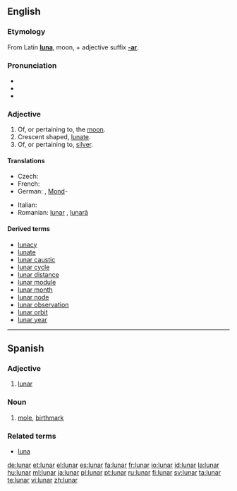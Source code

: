 ==English==

===Etymology===
From Latin '''[[luna]]''', moon, + adjective suffix '''[[-ar]]'''.

===Pronunciation===
* {{IPA|/luːnə/}}
* {{audio|en-us-lunar.ogg|Audio (US)}}
* {{rhymes|uːnə(r)}}

===Adjective===
{{en-adj|-}}

# Of, or pertaining to, the [[moon]].
# Crescent shaped, [[lunate]].
# Of, or pertaining to, [[silver]].

====Translations====
{{trans-top}}
* Czech: {{t|cs|lunární}}
* French: {{t+|fr|lunaire}}
* German: {{t+|de|lunar}}, [[Mond]]-
{{trans-mid}}
* Italian: {{t+|it|lunare}}
* Romanian: [[lunar]] {{m}}, [[lunară]] {{f}}
{{trans-bottom}}

====Derived terms====
* [[lunacy]]
* [[lunate]]
* [[lunar caustic]]
* [[lunar cycle]]
* [[lunar distance]]
* [[lunar module]]
* [[lunar month]]
* [[lunar node]]
* [[lunar observation]]
* [[lunar orbit]]
* [[lunar year]]

----

==Spanish==

===Adjective===
{{es-adj|pl=lunares}}

# [[#English|lunar]]

===Noun===
{{es-noun-m|pl=lunares}}

# {{anatomy|lang=es}} [[mole]], [[birthmark]]

===Related terms===
* [[luna]]

[[de:lunar]]
[[et:lunar]]
[[el:lunar]]
[[es:lunar]]
[[fa:lunar]]
[[fr:lunar]]
[[io:lunar]]
[[id:lunar]]
[[la:lunar]]
[[hu:lunar]]
[[ml:lunar]]
[[ja:lunar]]
[[pl:lunar]]
[[pt:lunar]]
[[ru:lunar]]
[[fi:lunar]]
[[sv:lunar]]
[[ta:lunar]]
[[te:lunar]]
[[vi:lunar]]
[[zh:lunar]]